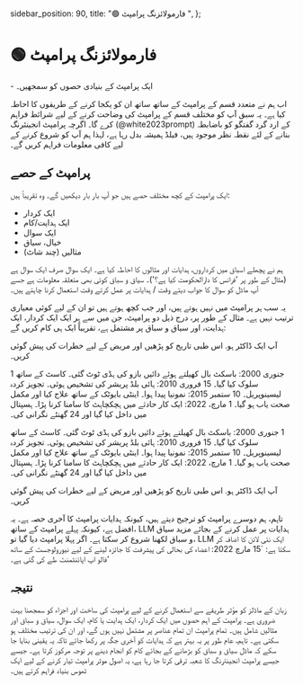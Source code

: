   sidebar_position: 90,
  title: "🟢 فارمولائزنگ پرامپٹ ",
};

# 🟢 فارمولائزنگ پرامپٹ 

<Takeaways>- ایک پرامپٹ کے بنیادی حصوں کو سمجھیں۔</Takeaways>

اب ہم نے متعدد قسم کے پرامپٹ کے ساتھ ساتھ ان کو یکجا کرنے کے طریقوں کا احاطہ کیا ہے۔ یہ سبق آپ کو مختلف قسم کے پرامپٹ کی وضاحت کرنے کے لیے شرائط فراہم کرے گا۔ اگرچہ پرامپٹ انجینئرنگ (@white2023prompt) کے ارد گرد گفتگو کو باضابطہ بنانے کے لئے نقطہ نظر موجود ہیں، فیلڈ ہمیشہ بدل رہا ہے، لہذا ہم آپ کو شروع کرنے کے لیے کافی معلومات فراہم کریں گے۔

## پرامپٹ کے حصے

ایک پرامپٹ کے کچھ مختلف حصے ہیں جو آپ بار بار دیکھیں گے۔ وہ تقریباً ہیں:

- ایک کردار
- ایک ہدایت/کام
- ایک سوال
- خیال، سیاق
- مثالیں (چند شاٹ)

ہم نے پچھلے اسباق میں کرداروں، ہدایات اور مثالوں کا احاطہ کیا ہے۔ ایک سوال صرف ایک سوال ہے (مثال کے طور پر 'فرانس کا دارالحکومت کیا ہے؟')۔ سیاق و سباق کوئی بھی متعلقہ معلومات ہے جسے آپ ماڈل کو سوال کا جواب دیتے وقت / ہدایات پر عمل کرتے وقت استعمال کرنا چاہتے ہیں۔

یہ سب ہر پرامپٹ میں نہیں ہوتے ہیں، اور جب کچھ ہوتے ہیں تو ان کے لیے کوئی معیاری ترتیب نہیں ہے۔ مثال کے طور پر، درج ذیل دو پرامپٹ، جن میں سے ہر ایک ایک کردار، ایک ہدایت، اور سیاق و سباق پر مشتمل ہے، تقریباً ایک ہی کام کریں گے:

<AIInput>
آپ ایک ڈاکٹر ہو. اس طبی تاریخ کو پڑھیں اور مریض کے لیے خطرات کی پیش گوئی کریں۔

1 جنوری 2000: باسکٹ بال کھیلتے ہوئے دائیں بازو کی ہڈی ٹوٹ گئی۔ کاسٹ کے ساتھ سلوک کیا گیا۔
15 فروری 2010: ہائی بلڈ پریشر کی تشخیص ہوئی۔ تجویز کردہ لیسینوپریل۔
10 ستمبر 2015: نمونیا پیدا ہوا۔ اینٹی بایوٹک کے ساتھ علاج کیا اور مکمل صحت یاب ہو گیا۔
1 مارچ، 2022: ایک کار حادثے میں ہچکچاہٹ کا سامنا کرنا پڑا۔ ہسپتال میں داخل کیا گیا اور 24 گھنٹے نگرانی کی۔

</AIInput>

<AIInput>
1 جنوری 2000: باسکٹ بال کھیلتے ہوئے دائیں بازو کی ہڈی ٹوٹ گئی۔ کاسٹ کے ساتھ سلوک کیا گیا۔
15 فروری 2010: ہائی بلڈ پریشر کی تشخیص ہوئی۔ تجویز کردہ لیسینوپریل۔
10 ستمبر 2015: نمونیا پیدا ہوا۔ اینٹی بایوٹک کے ساتھ علاج کیا اور مکمل صحت یاب ہو گیا۔
1 مارچ، 2022: ایک کار حادثے میں ہچکچاہٹ کا سامنا کرنا پڑا۔ ہسپتال میں داخل کیا گیا اور 24 گھنٹے نگرانی کی۔

آپ ایک ڈاکٹر ہو. اس طبی تاریخ کو پڑھیں اور مریض کے لیے خطرات کی پیش گوئی کریں۔

</AIInput>

تاہم، ہم دوسرے پرامپٹ کو ترجیح دیتے ہیں، کیونکہ ہدایات پرامپٹ کا آخری حصہ ہے۔ یہ افضل ہے، کیونکہ پہلے پرامپٹ کے ساتھ، LLM ہدایات پر عمل کرنے کے بجائے مزید سیاق و سباق لکھنا شروع کر سکتا ہے۔ اگر پہلا پرامپٹ دیا گیا تو، LLM ایک نئی لائن کا اضافہ کر سکتا ہے: `15 مارچ 2022: اعضاء کی بحالی کی پیشرفت کا جائزہ لینے کے لیے نیورولوجسٹ کے ساتھ فالو اپ اپائنٹمنٹ طے کی گئی ہے۔'

## نتیجہ

زبان کے ماڈلز کو مؤثر طریقے سے استعمال کرنے کے لیے پرامپٹ کی ساخت اور اجزاء کو سمجھنا بہت ضروری ہے۔ پرامپٹ کے اہم حصوں میں ایک کردار، ایک ہدایت یا کام، ایک سوال، سیاق و سباق اور مثالیں شامل ہیں۔ تمام پرامپٹ ان تمام عناصر پر مشتمل نہیں ہوں گے، اور ان کی ترتیب مختلف ہو سکتی ہے۔ تاہم، عام طور پر یہ بہتر ہے کہ ہدایات کو آخری جگہ پر رکھا جائے تاکہ یہ یقینی بنایا جا سکے کہ ماڈل سیاق و سباق کو بڑھانے کے بجائے کام کو انجام دینے پر توجہ مرکوز کرتا ہے۔ جیسے جیسے پرامپٹ انجینئرنگ کا شعبہ ترقی کرتا جا رہا ہے، یہ اصول موثر پرامپٹ تیار کرنے کے لیے ایک ٹھوس بنیاد فراہم کرتے ہیں۔
